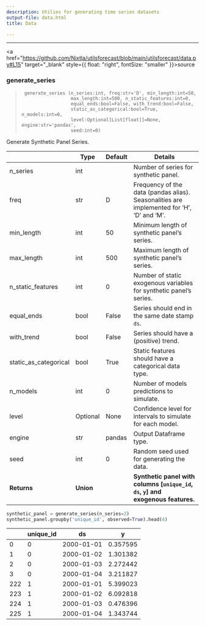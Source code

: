 ```yaml
---
description: Utilies for generating time series datasets
output-file: data.html
title: Data

---
```


------------------------------------------------------------------------

<a
href="https://github.com/Nixtla/utilsforecast/blob/main/utilsforecast/data.py#L15"
target="_blank" style={{ float: "right", fontSize: "smaller" }}>source</a>

### generate_series

> ``` text
>  generate_series (n_series:int, freq:str='D', min_length:int=50,
>                   max_length:int=500, n_static_features:int=0,
>                   equal_ends:bool=False, with_trend:bool=False,
>                   static_as_categorical:bool=True, n_models:int=0,
>                   level:Optional[List[float]]=None, engine:str='pandas',
>                   seed:int=0)
> ```

Generate Synthetic Panel Series.

|                       | **Type**  | **Default** | **Details**                                                                                  |
|------|------------------|-------------------------|-------------------------|
| n_series              | int       |             | Number of series for synthetic panel.                                                        |
| freq                  | str       | D           | Frequency of the data (pandas alias).<br/>Seasonalities are implemented for ‘H’, ‘D’ and ‘M’. |
| min_length            | int       | 50          | Minimum length of synthetic panel’s series.                                                  |
| max_length            | int       | 500         | Maximum length of synthetic panel’s series.                                                  |
| n_static_features     | int       | 0           | Number of static exogenous variables for synthetic panel’s series.                           |
| equal_ends            | bool      | False       | Series should end in the same date stamp `ds`.                                               |
| with_trend            | bool      | False       | Series should have a (positive) trend.                                                       |
| static_as_categorical | bool      | True        | Static features should have a categorical data type.                                         |
| n_models              | int       | 0           | Number of models predictions to simulate.                                                    |
| level                 | Optional  | None        | Confidence level for intervals to simulate for each model.                                   |
| engine                | str       | pandas      | Output Dataframe type.                                                                       |
| seed                  | int       | 0           | Random seed used for generating the data.                                                    |
| **Returns**           | **Union** |             | **Synthetic panel with columns \[`unique_id`, `ds`, `y`\] and exogenous features.**          |

```python
synthetic_panel = generate_series(n_series=2)
synthetic_panel.groupby('unique_id', observed=True).head(4)
```

|     | unique_id | ds         | y        |
|-----|-----------|------------|----------|
| 0   | 0         | 2000-01-01 | 0.357595 |
| 1   | 0         | 2000-01-02 | 1.301382 |
| 2   | 0         | 2000-01-03 | 2.272442 |
| 3   | 0         | 2000-01-04 | 3.211827 |
| 222 | 1         | 2000-01-01 | 5.399023 |
| 223 | 1         | 2000-01-02 | 6.092818 |
| 224 | 1         | 2000-01-03 | 0.476396 |
| 225 | 1         | 2000-01-04 | 1.343744 |

